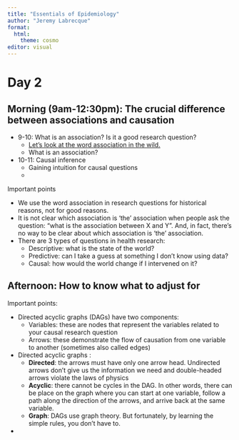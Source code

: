 ```yaml
---
title: "Essentials of Epidemiology"
author: "Jeremy Labrecque"
format:
  html:
    theme: cosmo
editor: visual
---
```


# Day 2

## Morning (9am-12:30pm): The crucial difference between associations and causation


- 9-10: What is an association? Is it a good research question?
  - [Let's look at the word association in the wild.](https://docs.google.com/forms/d/e/1FAIpQLSeCroltgJ04wRpkZnw3-KeC0q2TDLk9HQqprr3kz36HF72oGQ/viewform?pli=1)
  - What is an association?
- 10-11: Causal inference
  - Gaining intuition for causal questions
  - 



Important points

-   We use the word association in research questions for historical reasons, not for good reasons.
-   It is not clear which association is 'the' association when people ask the question: "what is the association between X and Y". And, in fact, there's no way to be clear about which association is 'the' association.
-   There are 3 types of questions in health research:
    -   Descriptive: what is the state of the world?
    -   Predictive: can I take a guess at something I don't know using data?
    -   Causal: how would the world change if I intervened on it?

## Afternoon: How to know what to adjust for

Important points:

-   Directed acyclic graphs (DAGs) have two components:
    -   Variables: these are nodes that represent the variables related to your causal research question
    -   Arrows: these demonstrate the flow of causation from one variable to another (sometimes also called edges)
-   Directed acyclic graphs :
    -   **Directed**: the arrows must have only one arrow head. Undirected arrows don't give us the information we need and double-headed arrows violate the laws of physics
    -   **Acyclic**: there cannot be cycles in the DAG. In other words, there can be place on the graph where you can start at one variable, follow a path along the direction of the arrows, and arrive back at the same variable.
    -   **Graph**: DAGs use graph theory. But fortunately, by learning the simple rules, you don't have to.
- 
